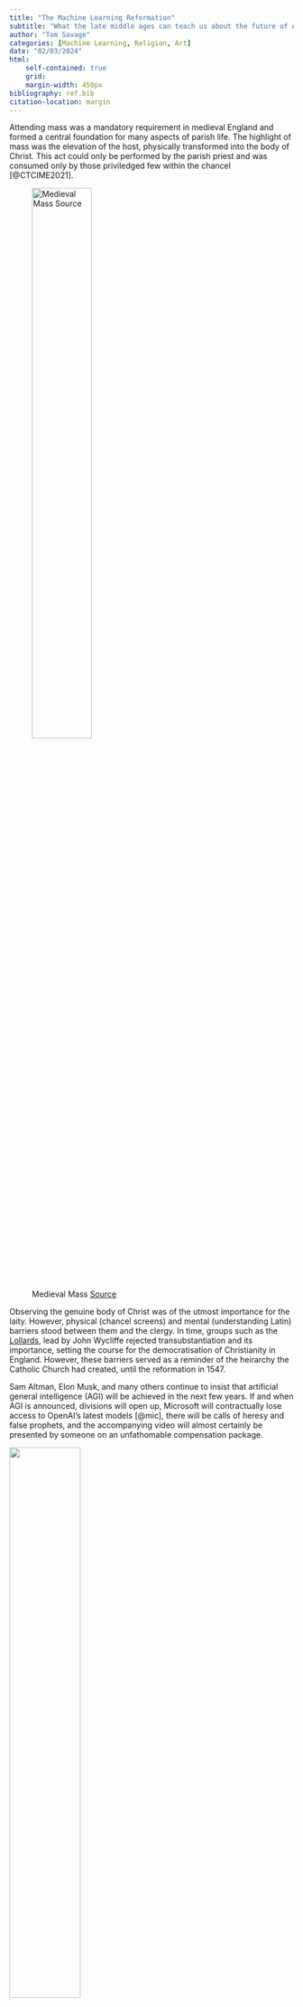 ```yaml
---
title: "The Machine Learning Reformation"
subtitle: "What the late middle ages can teach us about the future of AI"
author: "Tom Savage"
categories: [Machine Learning, Religion, Art]
date: "02/03/2024"
html: 
    self-contained: true
    grid: 
    margin-width: 450px
bibliography: ref.bib
citation-location: margin
---
```


Attending mass was a mandatory requirement in medieval England and formed a central foundation for many aspects of parish life.
The highlight of mass was the elevation of the host, physically transformed into the body of Christ. 
This act could only be performed by the parish priest and was consumed only by those priviledged few within the chancel [@CTCIME2021].

![Medieval Mass <a href="https://www.newliturgicalmovement.org/2023/05/the-mass-is-faith-and-faith-is-mass.html">Source</a> ](mass.webp){width=50%}

Observing the genuine body of Christ was of the utmost importance for the laity. However, physical (chancel screens) and mental (understanding Latin) barriers stood between them and the clergy. 
In time, groups such as the [Lollards](https://en.wikipedia.org/wiki/Lollardy), lead by John Wycliffe rejected transubstantiation and its importance, setting the course for the democratisation of Christianity in England. However, these barriers served as a reminder of the heirarchy the Catholic Church had created, until the reformation in 1547.

Sam Altman, Elon Musk, and many others continue to insist that artificial general intelligence (AGI) will be achieved in the next few years. 
If and when AGI is announced, divisions will open up, Microsoft will contractually lose access to OpenAI's latest models [@mic], there will be calls of heresy and false prophets, and the accompanying video will almost certainly be presented by someone on an unfathomable compensation package.

:::{.center}
![](sam.png){width=50%}
:::

There will be those, armed with heavily quantized open-source LLMs running locally on Macbooks, akin to Gutenberg Bibles, that will insist that AGI is not real. 
AGI was never the goal for the majority of people. AI has the ability to change the way that engineers, writers, and artists work, and the democratisation of open-source LLMs, serves to benefit the lives of everyone^[With enough compute] equally.

The current power struggles within machine learning are fought on inherently Christian lines. From the French Yann 'John Calvin' LeCun's open-source ideology and scepticism in the real presence of AGI, to Sam Altman's claim to primacy and inevitable monopoly on the transubstantiation of a super-_us_. 

A key assumption is that if AGI occurs, it will be useful. This will be the nail in the coffin that will seal the fate of the Macbook Lollards in the end. But what happens if it is not? 

::: column-margin
![An Oak Tree - Michael Craig-Martin <a href="https://www.michaelcraigmartin.co.uk/artworks/11-an-oak-tree/">Source</a> ](ot.webp)
:::

In more recent years Michael Craig-Martin affirmed the medieval world view of transubstantiation with [_An Oak Tree_](https://www.michaelcraigmartin.co.uk/artworks/11-an-oak-tree/). Capturing the sense of belief that was felt by medieval Christians by enforcing that a glass of water placed high on a glass shelf was in fact a genuine oak tree. To believe that that glass of water is an oak tree, is to make a leap of faith. 

As Tom Holland [@DOM] would point out, we have made, and continue to make these leaps of faith on a daily basis. The concept of human rights for example is one that we simply choose to believe, in the view that it will make the world a better place^[Itself a goal that we deem somewhat important.].

_An Oak Tree_ invites us to take this leap, and embrace it, unapologetically confronting us with its presence. Despite January 1st being an arbitrary day, it _feels_ like a new beginning because we all collectively _believe_ it's a new beginning. 

:::{.center}
![](laptop.jpg){width=60%}
:::

As AI approaches levels of human intelligence, some will choose to make the leap of faith and some will not. We should relish and enjoy the spectacle of AGI, as medieval parishioners would have done at mass every Sunday.

However, we must not lose sight of the ability of machine learning to change our lives in more tangible ways. 

_It will not be an AI that replaces your job, but someone with the ability to **use** AI._
